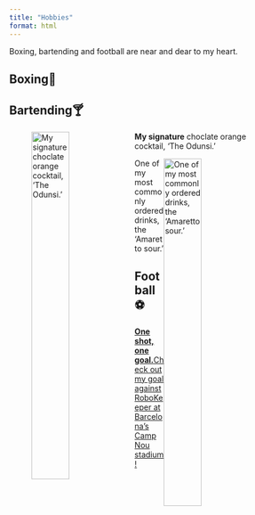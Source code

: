 ```yaml
---
title: "Hobbies"
format: html
---
```


Boxing, bartending and football are near and dear to my heart.

## Boxing🥊




## Bartending🍸
![**My signature** choclate orange cocktail, 'The Odunsi.'](Bartending.jpg){style="float: left; margin-right: 1rem; width: 40%;"}

![One of my most commonly ordered drinks, the 'Amaretto sour.'](Amaretto.jpg){style="float: right; margin-right: 1rem; width: 40%;"}




## Football⚽
[**One shot, one goal.**Check out my goal against RoboKeeper at Barcelona's Camp Nou stadium!](Barca_goal.mp4)


